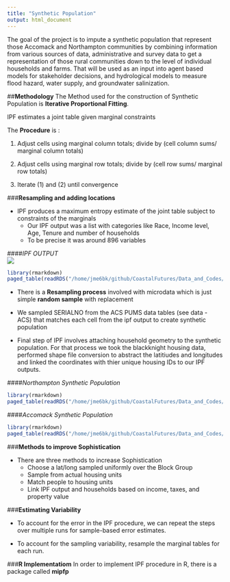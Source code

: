 ```yaml
---
title: "Synthetic Population"
output: html_document
---
```

The  goal of the project is to impute a synthetic population that represent those Accomack and Northampton communities  by combining information from various sources of data, administrative and survey data to get a representation of those rural communities down to the level of individual households and farms. That will be used as an input into agent based models for stakeholder decisions, and hydrological models to measure flood hazard, water supply, and groundwater salinization.  

##**Methodology**
The Method used for the construction of Synthetic Population is **Iterative Proportional Fitting**.

IPF estimates a joint table given marginal constraints

The **Procedure** is :

1. Adjust cells using marginal column totals; divide by (cell column sums/ marginal column totals)

2. Adjust cells using marginal row totals; divide by (cell row sums/ marginal row totals)

3. Iterate (1) and (2) until convergence

###**Resampling and adding locations**

- IPF produces a maximum entropy estimate of the joint table subject to constraints of the marginals
  + Our IPF output was a list with categories like Race, Income level, Age, Tenure and number of households
  + To be precise it was around 896 variables
  
####*IPF OUTPUT*  
![](www/ipfoutput1.png)</center>



```r
library(rmarkdown)
paged_table(readRDS("/home/jme6bk/github/CoastalFutures/Data_and_Codes/freq_IPF_output.RDS"))
```



- There is a **Resampling process** involved with microdata which is just simple **random sample** with replacement  

-  We sampled SERIALNO from the ACS PUMS data tables (see data - ACS) that matches each cell from the ipf output to create synthetic population  

- Final step of IPF involves attaching household geometry to the synthetic population. For that process we took the blackknight housing data, performed shape file conversion to abstract the latitiudes and longitudes and linked the coordinates with thier unique housing IDs to our IPF outputs. 


####*Northampton Synthetic Population*
```r
library(rmarkdown)
paged_table(readRDS("/home/jme6bk/github/CoastalFutures/Data_and_Codes/NorthamptonsampledfSF.RDS"))

```
####*Accomack Synthetic Population*
```r
library(rmarkdown)
paged_table(readRDS("/home/jme6bk/github/CoastalFutures/Data_and_Codes/AccomacksampledfSF.RDS"))

```


###**Methods to improve Sophistication**

- There are three methods to increase Sophistication
     + Choose a lat/long sampled uniformly over the Block Group
     + Sample from actual housing units
     + Match people to housing units
     + Link IPF output and households based on income, taxes, and property value
  

###**Estimating Variability**

- To account for the error in the IPF procedure, we can repeat the steps over multiple runs for sample-based error estimates.

- To account for the sampling variability, resample the marginal tables for each run.

###**R Implementatiom**
In order to implement IPF procedure in R, there is a package called **mipfp**



